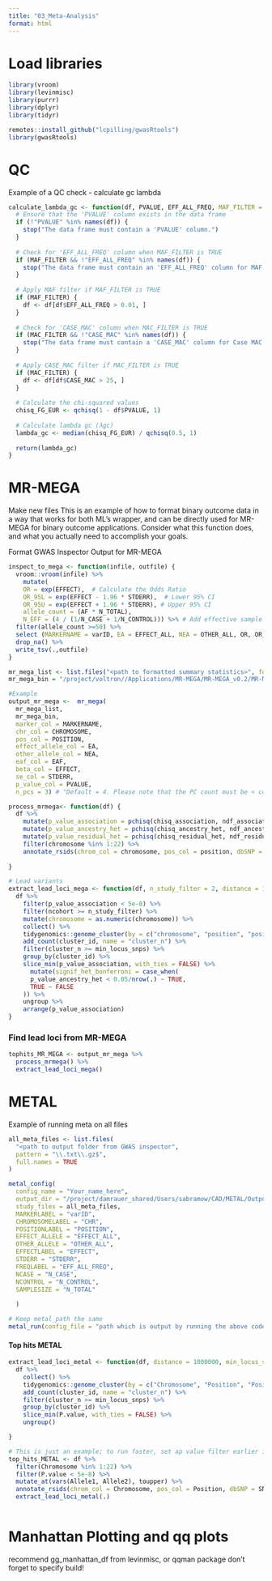 ```yaml
---
title: "03_Meta-Analysis"
format: html
---
```


# Load libraries
```r
library(vroom)
library(levinmisc)
library(purrr)
library(dplyr)
library(tidyr)

remotes::install_github("lcpilling/gwasRtools")
library(gwasRtools)
```

# QC 

Example of a QC check - calculate gc lambda

```r
calculate_lambda_gc <- function(df, PVALUE, EFF_ALL_FREQ, MAF_FILTER = FALSE, MAC_FILTER = FALSE) {
  # Ensure that the 'PVALUE' column exists in the data frame
  if (!"PVALUE" %in% names(df)) {
    stop("The data frame must contain a 'PVALUE' column.")
  }
  
  # Check for 'EFF_ALL_FREQ' column when MAF_FILTER is TRUE
  if (MAF_FILTER && !"EFF_ALL_FREQ" %in% names(df)) {
    stop("The data frame must contain an 'EFF_ALL_FREQ' column for MAF filtering.")
  }
  
  # Apply MAF filter if MAF_FILTER is TRUE
  if (MAF_FILTER) {
    df <- df[df$EFF_ALL_FREQ > 0.01, ]
  }
  
  # Check for 'CASE_MAC' column when MAC_FILTER is TRUE
  if (MAC_FILTER && !"CASE_MAC" %in% names(df)) {
    stop("The data frame must contain a 'CASE_MAC' column for Case MAC filtering.")
  }
  
  # Apply CASE_MAC filter if MAC_FILTER is TRUE
  if (MAC_FILTER) {
    df <- df[df$CASE_MAC > 25, ]
  }
  
  # Calculate the chi-squared values
  chisq_FG_EUR <- qchisq(1 - df$PVALUE, 1)
  
  # Calculate lambda gc (λgc)
  lambda_gc <- median(chisq_FG_EUR) / qchisq(0.5, 1)
  
  return(lambda_gc)
}
```




# MR-MEGA

 Make new files
This is an example of how to format binary outcome data in a way that works for both ML's wrapper, and can be directly used for MR-MEGA for binary outcome applications.
Consider what this function does, and what you actually need to accomplish your goals.

Format GWAS Inspector Output for MR-MEGA
```r

inspect_to_mega <- function(infile, outfile) {
  vroom::vroom(infile) %>%
    mutate(
    OR = exp(EFFECT),  # Calculate the Odds Ratio
    OR_95L = exp(EFFECT - 1.96 * STDERR),  # Lower 95% CI
    OR_95U = exp(EFFECT + 1.96 * STDERR), # Upper 95% CI
    allele_count = (AF * N_TOTAL),
    N_EFF = (4 / (1/N_CASE + 1/N_CONTROL))) %>% # Add effective sample size
  filter(allele_count >=50) %>% 
  select (MARKERNAME = varID, EA = EFFECT_ALL, NEA = OTHER_ALL, OR, OR_95L, OR_95U,  EAF = EFF_ALL_FREQ, N = N_EFF, CHROMOSOME = CHR, POSITION, EFFECT, STDERR, PVALUE) %>% 
  drop_na() %>%
  write_tsv(.,outfile)
}

```


```r
mr_mega_list <- list.files("<path to formatted summary statistics>", full.names=TRUE)
mr_mega_bin = "/project/voltron//Applications/MR-MEGA/MR-MEGA_v0.2/MR-MEGA" # Specific to LPC. For those using LPC, use this exact file path. 
```
```r
#Example
output_mr_mega <-  mr_mega(
  mr_mega_list,
  mr_mega_bin,
  marker_col = MARKERNAME,
  chr_col = CHROMOSOME,
  pos_col = POSITION,
  effect_allele_col = EA,
  other_allele_col = NEA,
  eaf_col = EAF,
  beta_col = EFFECT,
  se_col = STDERR,
  p_value_col = PVALUE,
  n_pcs = 3) # "Default = 4. Please note that the PC count must be < cohort count - 2. Therefore, if five cohorts have been used in the analyse, then the maximum number of PC-s can be two!"
```

```r
process_mrmega<- function(df) {
  df %>%
    mutate(p_value_association = pchisq(chisq_association, ndf_association, lower.tail = FALSE)) %>%
    mutate(p_value_ancestry_het = pchisq(chisq_ancestry_het, ndf_ancestry_het, lower.tail = FALSE)) %>%
    mutate(p_value_residual_het = pchisq(chisq_residual_het, ndf_residual_het, lower.tail = FALSE)) %>% 
    filter(chromosome %in% 1:22) %>% 
    annotate_rsids(chrom_col = chromosome, pos_col = position, dbSNP = SNPlocs.Hsapiens.dbSNP144.GRCh38::SNPlocs.Hsapiens.dbSNP144.GRCh38)
  
}

# Lead variants
extract_lead_loci_mega <- function(df, n_study_filter = 2, distance = 1000000, min_locus_snps = 2) {
  df %>%
    filter(p_value_association < 5e-8) %>%
    filter(ncohort >= n_study_filter) %>%
    mutate(chromosome = as.numeric(chromosome)) %>%
    collect() %>%
    tidygenomics::genome_cluster(by = c("chromosome", "position", "position"), max_distance = distance) %>%
    add_count(cluster_id, name = "cluster_n") %>%
    filter(cluster_n >= min_locus_snps) %>%
    group_by(cluster_id) %>%
    slice_min(p_value_association, with_ties = FALSE) %>%
      mutate(signif_het_bonferroni = case_when(
      p_value_ancestry_het < 0.05/nrow(.) ~ TRUE,
      TRUE ~ FALSE
    )) %>%
    ungroup %>%
    arrange(p_value_association) 
}


```

### Find lead loci from MR-MEGA
```r

tophits_MR_MEGA <- output_mr_mega %>% 
  process_mrmega() %>% 
  extract_lead_loci_mega()
```





# METAL

Example of running meta on all files
```r
all_meta_files <- list.files(
  "<path to output folder from GWAS inspector",
  pattern = "\\.txt\\.gz$",
  full.names = TRUE
)
```

```r
metal_config(
  config_name = "Your_name_here",
  output_dir = "/project/damrauer_shared/Users/sabramow/CAD/METAL/Output_2024",
  study_files = all_meta_files,
  MARKERLABEL = "varID",
  CHROMOSOMELABEL = "CHR",
  POSITIONLABEL = "POSITION",
  EFFECT_ALLELE = "EFFECT_ALL",
  OTHER_ALLELE = "OTHER_ALL",
  EFFECTLABEL = "EFFECT",
  STDERR = "STDERR",
  FREQLABEL = "EFF_ALL_FREQ",
  NCASE = "N_CASE",
  NCONTROL = "N_CONTROL",
  SAMPLESIZE = "N_TOTAL"
  
  )


```

```r
# Keep metal_path the same
metal_run(config_file = "path which is output by running the above code", metal_path = "/project/voltron/Applications/METAL/metal-2020-05-05")
```


#### Top hits METAL
```r

extract_lead_loci_metal <- function(df, distance = 1000000, min_locus_snps = 2) {
  df %>%
    collect() %>%
    tidygenomics::genome_cluster(by = c("Chromosome", "Position", "Position"), max_distance = distance) %>%
    add_count(cluster_id, name = "cluster_n") %>%
    filter(cluster_n >= min_locus_snps) %>% 
    group_by(cluster_id) %>%
    slice_min(P.value, with_ties = FALSE) %>% 
    ungroup()

}
```


```r
# This is just an example; to run faster, set ap value filter earlier in the code so you don't need to annotate everything
top_hits_METAL <- df %>% 
  filter(Chromosome %in% 1:22) %>% 
  filter(P.value < 5e-8) %>% 
  mutate_at(vars(Allele1, Allele2), toupper) %>% 
  annotate_rsids(chrom_col = Chromosome, pos_col = Position, dbSNP = SNPlocs.Hsapiens.dbSNP144.GRCh38::SNPlocs.Hsapiens.dbSNP144.GRCh38) %>% 
  extract_lead_loci_metal(.)
  
```


# Manhattan Plotting and qq plots
recommend gg_manhattan_df from levinmisc, or qqman package
don't forget to specify build!
```r


```


